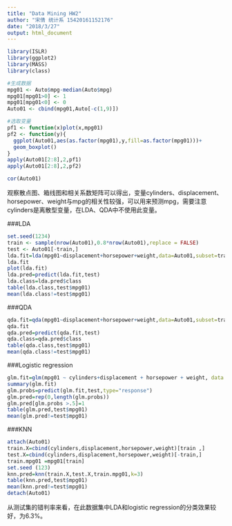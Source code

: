 ```yaml
---
title: "Data Mining HW2"
author: "宋倩 统计系 15420161152176"
date: "2018/3/27"
output: html_document
---
```


```r
library(ISLR)
library(ggplot2)
library(MASS)
library(class)
```
```r
#生成数据
mpg01 <- Auto$mpg-median(Auto$mpg)
mpg01[mpg01>0] <- 1
mpg01[mpg01<0] <- 0
Auto01 <- cbind(mpg01,Auto[-c(1,9)])
```
```r
#选取变量
pf1 <- function(x)plot(x,mpg01)
pf2 <- function(y){
  ggplot(Auto01,aes(as.factor(mpg01),y,fill=as.factor(mpg01)))+
  geom_boxplot()
}
apply(Auto01[2:8],2,pf1)
apply(Auto01[2:8],2,pf2)

cor(Auto01)
```
  
  观察散点图、箱线图和相关系数矩阵可以得出，变量cylinders、displacement、horsepower、weight与mpg的相关性较强，可以用来预测mpg，需要注意cylinders是离散型变量，在LDA、QDA中不使用此变量。
  
###LDA
```r
set.seed(1234)
train <- sample(nrow(Auto01),0.8*nrow(Auto01),replace = FALSE)
test <- Auto01[-train,]
lda.fit=lda(mpg01~displacement+horsepower+weight,data=Auto01,subset=train)
lda.fit
plot(lda.fit)
lda.pred=predict(lda.fit,test)
lda.class=lda.pred$class
table(lda.class,test$mpg01)
mean(lda.class!=test$mpg01)
```

###QDA
```r
qda.fit=qda(mpg01~displacement+horsepower+weight,data=Auto01,subset=train)
qda.fit
qda.pred=predict(qda.fit,test)
qda.class=qda.pred$class
table(qda.class,test$mpg01)
mean(qda.class!=test$mpg01)
```

###Logistic regression
```r
glm.fit=glm(mpg01 ~ cylinders+displacement + horsepower + weight, data = Auto01[train,],family=binomial)
summary(glm.fit)
glm.probs=predict(glm.fit,test,type="response")
glm.pred=rep(0,length(glm.probs))
glm.pred[glm.probs >.5]=1    
table(glm.pred,test$mpg01)
mean(glm.pred!=test$mpg01)
```

###KNN
```r
attach(Auto01)
train.X=cbind(cylinders,displacement,horsepower,weight)[train ,]
test.X=cbind(cylinders,displacement,horsepower,weight)[-train,]
train.mpg01 =mpg01[train]
set.seed (123)
knn.pred=knn(train.X,test.X,train.mpg01,k=3)
table(knn.pred,test$mpg01)
mean(knn.pred!=test$mpg01)
detach(Auto01)
```
  
  从测试集的错判率来看，在此数据集中LDA和logistic regression的分类效果较好，为6.3%。
